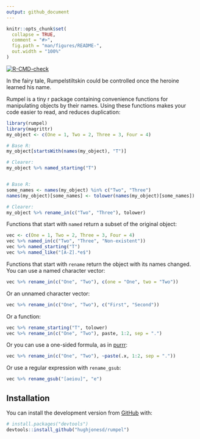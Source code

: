 ```yaml
---
output: github_document
---
```


<!-- README.md is generated from README.Rmd. Please edit that file -->

```r
knitr::opts_chunk$set(
  collapse = TRUE,
  comment = "#>",
  fig.path = "man/figures/README-",
  out.width = "100%"
)
```


<!-- badges: start -->
[![R-CMD-check](https://github.com/hughjonesd/rumpel/workflows/R-CMD-check/badge.svg)](https://github.com/hughjonesd/rumpel/actions)
<!-- badges: end -->

In the fairy tale, Rumpelstiltskin could be controlled once the heroine
learned his name. 

Rumpel is a tiny r package containing convenience functions for manipulating
objects by their names. Using these functions makes your code easier to read,
and reduces duplication:

```r
library(rumpel)
library(magrittr)
my_object <- c(One = 1, Two = 2, Three = 3, Four = 4)

# Base R:
my_object[startsWith(names(my_object), "T")]

# Clearer:
my_object %>% named_starting("T")


# Base R:
some_names <- names(my_object) %in% c("Two", "Three")
names(my_object)[some_names] <- tolower(names(my_object)[some_names])

# Clearer:
my_object %>% rename_in(c("Two", "Three"), tolower)
```



Functions that start with `named` return a subset of the original
object:

```r

vec <- c(One = 1, Two = 2, Three = 3, Four = 4)
vec %>% named_in(c("Two", "Three", "Non-existent"))
vec %>% named_starting("T")
vec %>% named_like("[A-Z].*e$")
```

Functions that start with `rename` return the object with its
names changed. You can use a named character vector:

```r
vec %>% rename_in(c("One", "Two"), c(one = "One", two = "Two"))
```

Or an unnamed character vector:

```r
vec %>% rename_in(c("One", "Two"), c("First", "Second"))
```

Or a function:

```r
vec %>% rename_starting("T", tolower)
vec %>% rename_in(c("One", "Two"), paste, 1:2, sep = ".")
```

Or you can use a one-sided formula, as in [purrr](https://purrr.tidyverse.org/):

```r
vec %>% rename_in(c("One", "Two"), ~paste(.x, 1:2, sep = "."))
```

Or use a regular expression with `rename_gsub`:

```r
vec %>% rename_gsub("[aeiou]", "e")
```


## Installation

You can install the development version from [GitHub](https://github.com/) with:

``` r
# install.packages("devtools")
devtools::install_github("hughjonesd/rumpel")
```
